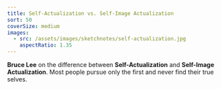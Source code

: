 ```yaml
---
title: Self-Actualization vs. Self-Image Actualization
sort: 50
coverSize: medium
images:
  - src: /assets/images/sketchnotes/self-actualization.jpg
    aspectRatio: 1.35
---
```


**Bruce Lee** on the difference between **Self-Actualization** and **Self-Image Actualization**. Most people pursue only the first and never find their true selves.
